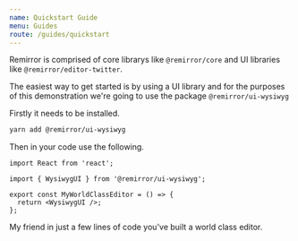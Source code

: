 ```yaml
---
name: Quickstart Guide
menu: Guides
route: /guides/quickstart
---
```


Remirror is comprised of core librarys like `@remirror/core` and UI libraries like `@remirror/editor-twitter`.

The easiest way to get started is by using a UI library and for the purposes of this demonstration we're going to use the package `@remirror/ui-wysiwyg`

Firstly it needs to be installed.

```bash
yarn add @remirror/ui-wysiwyg
```

Then in your code use the following.

```tsx
import React from 'react';

import { WysiwygUI } from '@remirror/ui-wysiwyg';

export const MyWorldClassEditor = () => {
  return <WysiwygUI />;
};
```

My friend in just a few lines of code you've built a world class editor.
